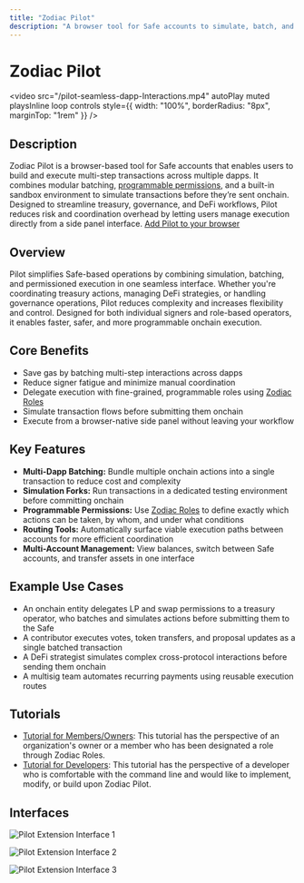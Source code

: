 ```yaml
---
title: "Zodiac Pilot"
description: "A browser tool for Safe accounts to simulate, batch, and execute multi-dapp transactions."
---
```


# Zodiac Pilot

<video
  src="/pilot-seamless-dapp-Interactions.mp4"
  autoPlay
  muted
  playsInline
  loop
  controls
  style={{ width: "100%", borderRadius: "8px", marginTop: "1rem" }}
/>

## Description

Zodiac Pilot is a browser-based tool for Safe accounts that enables users to build and execute multi-step transactions across multiple dapps. It combines modular batching, [programmable permissions](/documentation/roles-modifier), and a built-in sandbox environment to simulate transactions before they’re sent onchain. Designed to streamline treasury, governance, and DeFi workflows, Pilot reduces risk and coordination overhead by letting users manage execution directly from a side panel interface. [Add Pilot to your browser](https://pilot.gnosisguild.org)

## Overview

Pilot simplifies Safe-based operations by combining simulation, batching, and permissioned execution in one seamless interface. Whether you're coordinating treasury actions, managing DeFi strategies, or handling governance operations, Pilot reduces complexity and increases flexibility and control. Designed for both individual signers and role-based operators, it enables faster, safer, and more programmable onchain execution.

## Core Benefits

- Save gas by batching multi-step interactions across dapps
- Reduce signer fatigue and minimize manual coordination
- Delegate execution with fine-grained, programmable roles using [Zodiac Roles](/documentation/roles-modifier)
- Simulate transaction flows before submitting them onchain
- Execute from a browser-native side panel without leaving your workflow

## Key Features

- **Multi-Dapp Batching:** Bundle multiple onchain actions into a single transaction to reduce cost and complexity
- **Simulation Forks:** Run transactions in a dedicated testing environment before committing onchain
- **Programmable Permissions:** Use [Zodiac Roles](/documentation/roles-modifier) to define exactly which actions can be taken, by whom, and under what conditions
- **Routing Tools:** Automatically surface viable execution paths between accounts for more efficient coordination
- **Multi-Account Management:** View balances, switch between Safe accounts, and transfer assets in one interface

## Example Use Cases

- An onchain entity delegates LP and swap permissions to a treasury operator, who batches and simulates actions before submitting them to the Safe
- A contributor executes votes, token transfers, and proposal updates as a single batched transaction
- A DeFi strategist simulates complex cross-protocol interactions before sending them onchain
- A multisig team automates recurring payments using reusable execution routes

## Tutorials

- [Tutorial for Members/Owners](/documentation/pilot-extension/pilot-extension-member-tutorial): This tutorial has the perspective of an organization's owner or a member who has been designated a role through Zodiac Roles.
- [Tutorial for Developers](https://github.com/gnosisguild/zodiac-pilot): This tutorial has the perspective of a developer who is comfortable with the command line and would like to implement, modify, or build upon Zodiac Pilot.

## Interfaces

![Pilot Extension Interface 1](/pilot-account-overview.png)

![Pilot Extension Interface 2](/pilot-routes-dark.png)

![Pilot Extension Interface 3](/pilot-sign-dark.png)

